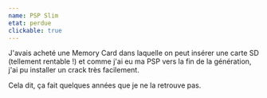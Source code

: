 ```yaml
---
name: PSP Slim
etat: perdue
clickable: true
---
```


J'avais acheté une Memory Card dans laquelle on peut insérer une carte SD (tellement rentable !) et comme j'ai eu ma PSP vers la fin de la génération, j'ai pu installer un crack très facilement.

Cela dit, ça fait quelques années que je ne la retrouve pas.
